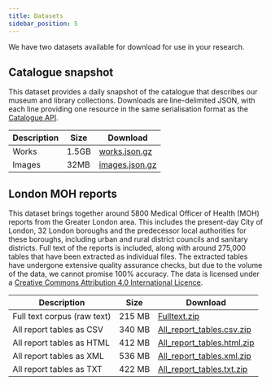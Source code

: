 ```yaml
---
title: Datasets
sidebar_position: 5
---
```


We have two datasets available for download for use in your research.

## Catalogue snapshot

This dataset provides a daily snapshot of the catalogue that describes our museum and library collections. Downloads are line-delimited JSON, with each line providing one resource in the same serialisation format as the [Catalogue API](catalogue.md).

| Description | Size  | Download                                                                          |
|-------------|-------|-----------------------------------------------------------------------------------|
| Works       | 1.5GB | [works.json.gz](https://data.wellcomecollection.org/catalogue/v2/works.json.gz)   |
| Images      | 32MB  | [images.json.gz](https://data.wellcomecollection.org/catalogue/v2/images.json.gz) |


## London MOH reports

This dataset brings together around 5800 Medical Officer of Health (MOH) reports from the Greater London area. This includes the present-day City of London, 32 London boroughs and the predecessor local authorities for these boroughs, including urban and rural district councils and sanitary districts. Full text of the reports is included, along with around 275,000 tables that have been extracted as individual files. The extracted tables have undergone extensive quality assurance checks, but due to the volume of the data, we cannot promise 100% accuracy. The data is licensed under a [Creative Commons Attribution 4.0 International Licence](https://creativecommons.org/licenses/by/4.0/).

| Description                 | Size   | Download                                                                                         |
|-----------------------------|--------|--------------------------------------------------------------------------------------------------|
| Full text corpus (raw text) | 215 MB | [Fulltext.zip](https://data.wellcomecollection.org/moh/Fulltext.zip)                             |
| All report tables as CSV    | 340 MB | [All_report_tables.csv.zip](https://data.wellcomecollection.org/moh/All_report_tables.csv.zip)   |
| All report tables as HTML   | 412 MB | [All_report_tables.html.zip](https://data.wellcomecollection.org/moh/All_report_tables.html.zip) |
| All report tables as XML    | 536 MB | [All_report_tables.xml.zip](https://data.wellcomecollection.org/moh/All_report_tables.xml.zip)   |
| All report tables as TXT    | 422 MB | [All_report_tables.txt.zip](https://data.wellcomecollection.org/moh/All_report_tables.txt.zip)   |
